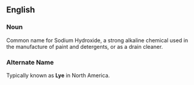 ==English==
===Noun===
Common name for Sodium Hydroxide, a strong alkaline chemical used in the manufacture of paint and detergents, or as a drain cleaner.
===Alternate Name===
Typically known as '''Lye''' in North America.
